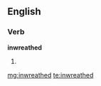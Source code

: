 ==English==

===Verb===
'''inwreathed'''

# {{past of|[[inwreathe]]}}

[[mg:inwreathed]]
[[te:inwreathed]]